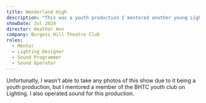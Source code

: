```yaml
---
title: Wonderland High
description: "This was a youth production I mentored another young Lighting Designer on"
showDate: Jul 2024
director: Heather Ann
company: Burgess Hill Theatre Club
roles:
  - Mentor
  - Lighting Designer
  - Sound Programmer
  - Sound Operator
---
```


Unfortunatly, I wasn't able to take any photos of this show due to it being
a youth production, but I mentored a member of the BHTC youth club on Lighting.
I also operated sound for this production.
